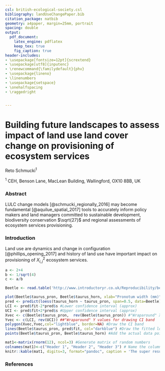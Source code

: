 ```yaml
---
csl: british-ecological-society.csl
bibliography: landUseChangePaper.bib
citation_package: natbib
geometry: a4paper, margin=25mm, portrait
spacing: double
output:
  pdf_document:
    latex_engine: pdflatex
    keep_tex: true
    fig_caption: true
header-includes:
- \usepackage[fontsize=12pt]{scrextend}
- \usepackage[utf8]{inputenc}
- \renewcommand{\familydefault}{phv}
- \usepackage{lineno}
- \linenumbers
- \usepackage{setspace}
- \onehalfspacing
- \raggedright


--- 
```



# Building future landscapes to assess impact of land use land cover change on provisioning of ecosystem services  
  
\today  
  
Reto Schmucki^1^  

^1^ CEH, Benson Lane, MacLean Building, Wallingford, OX10 8BB, UK


### Abstract 

LULC change models [@schmucki_regionally_2016] may become fundamental [@aquilue_spatial_2017] tools to accurately inform policy makers and land managers committed to sustainable development, biodiversity  conservation $\sqrt{27}$ and regional assessments of ecosystem services provisioning.


### Introduction

Land use are dynamics and change  in configuration [@phillips_opening_2017] and history of land use have important impact on provisioning of $X^2_{i,j}$ ecosystem services.

```r
a <- 2+4
b <- 1/sqrt(4)
c <- a/b
```

```r

Beetle <- read.table('http://www.introductoryr.co.uk/Reproducibility/beetles.txt', header=TRUE) #Load data

plot(Beetle$taurus_pron, Beetle$taurus_horn, xlab="Pronotum width (mm)", ylab="Horn length (mm)", type="n") #Plot axes
pred <- predict(loess(taurus_horn ~ taurus_pron, span=0.5, data=Beetle),  se=TRUE) #Generate predicted vales from loess smoother
LCI <- pred$fit-2*pred$s #Lower confidence interval (approx)
UCI <- pred$fit+2*pred$s #Upper confidence interval (approx)
Xvec <- c(Beetle$taurus_pron,  rev(Beetle$taurus_pron)) #"Wraparound" X values for drawing CI band
Yvec <- c(LCI, rev(UCI)) ##"Wraparound" Y values for drawing CI band
polygon(Xvec,Yvec,col="lightblue", border=NA) #Draw the CI band
lines(Beetle$taurus_pron, pred$fit, col="darkblue") #Draw the fitted loess smoother
points(Beetle$taurus_pron, Beetle$taurus_horn) #Add the actual data points
```



```r

mat1<-matrix(rnorm(12), ncol=3) #Generate matrix of random numbers
colnames(mat1)<-c("Header 1", "Header 2", "Header 3") # Name the columns
knitr::kable(mat1, digits=3, format="pandoc", caption = 'The super result table')

```

### References

